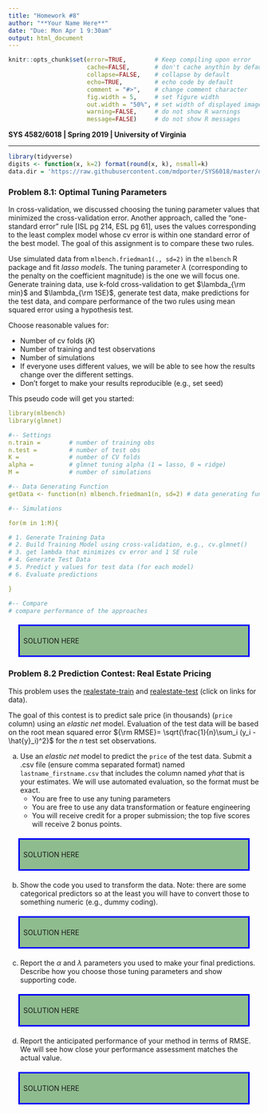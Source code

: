 ```yaml
---
title: "Homework #8"
author: "**Your Name Here**"
date: "Due: Mon Apr 1 9:30am"
output: html_document
---
```


<!--- Below are global settings for knitr. You can override any of them by adding the changes to individual chunks --->

```r
knitr::opts_chunk$set(error=TRUE,        # Keep compiling upon error
                      cache=FALSE,       # don't cache anythin by default
                      collapse=FALSE,    # collapse by default
                      echo=TRUE,         # echo code by default
                      comment = "#>",    # change comment character
                      fig.width = 5,     # set figure width
                      out.width = "50%", # set width of displayed images
                      warning=FALSE,     # do not show R warnings
                      message=FALSE)     # do not show R messages
```

<!--- Solution Region --->
<style>
#solution {
  background-color: #8FBC8F;
  border-style: solid;
  border-color: blue;
  padding: .5em;
  margin: 20px
}
</style>



**SYS 4582/6018 | Spring 2019 | University of Virginia **

*******************************************

<!--- Load Required R packages here --->
```r
library(tidyverse)
digits <- function(x, k=2) format(round(x, k), nsmall=k)
data.dir = 'https://raw.githubusercontent.com/mdporter/SYS6018/master/data'
```



### Problem 8.1: Optimal Tuning Parameters

In cross-validation, we discussed choosing the tuning parameter values that minimized the cross-validation error. Another approach, called the "one-standard error" rule [ISL pg 214, ESL pg 61], uses the values corresponding to the least complex model whose cv error is within one standard error of the best model. The goal of this assignment is to compare these two rules.

Use simulated data from `mlbench.friedman1(., sd=2)` in the `mlbench` R package and fit *lasso models*. The tuning parameter $\lambda$ (corresponding to the penalty on the coefficient magnitude) is the one we will focus one. Generate training data, use k-fold cross-validation to get $\lambda_{\rm min}$ and $\lambda_{\rm 1SE}$, generate test data, make predictions for the test data, and compare performance of the two rules using mean squared error using a hypothesis test.    

Choose reasonable values for:

- Number of cv folds ($K$)
- Number of training and test observations
- Number of simulations
- If everyone uses different values, we will be able to see how the results change over the different settings.
- Don't forget to make your results reproducible (e.g., set seed)

This pseudo code will get you started:
```yaml
library(mlbench)
library(glmnet)

#-- Settings
n.train =        # number of training obs
n.test =         # number of test obs
K =              # number of CV folds
alpha =          # glmnet tuning alpha (1 = lasso, 0 = ridge)
M =              # number of simulations

#-- Data Generating Function
getData <- function(n) mlbench.friedman1(n, sd=2) # data generating function

#-- Simulations

for(m in 1:M){

# 1. Generate Training Data
# 2. Build Training Model using cross-validation, e.g., cv.glmnet()
# 3. get lambda that minimizes cv error and 1 SE rule
# 4. Generate Test Data
# 5. Predict y values for test data (for each model)
# 6. Evaluate predictions

}

#-- Compare
# compare performance of the approaches
```


<div id="solution">
SOLUTION HERE
</div>





### Problem 8.2 Prediction Contest: Real Estate Pricing


This problem uses the [realestate-train](https://mdporter.github.io/SYS6018/data/realestate-train.csv) and [realestate-test](https://mdporter.github.io/SYS6018/data/realestate-test.csv) (click on links for data). 

The goal of this contest is to predict sale price (in thousands) (`price` column) using an *elastic net* model. Evaluation of the test data will be based on the root mean squared error ${\rm RMSE}= \sqrt{\frac{1}{n}\sum_i (y_i - \hat{y}_i)^2}$ for the $n$ test set observations. 


a. Use an *elastic net* model to predict the `price` of the test data. Submit a .csv file (ensure comma separated format) named `lastname_firstname.csv` that includes the column named *yhat* that is your estimates. We will use automated evaluation, so the format must be exact. 
    - You are free to use any tuning parameters
    - You are free to use any data transformation or feature engineering
    - You will receive credit for a proper submission; the top five scores will receive 2 bonus points. 
    
<div id="solution">
SOLUTION HERE
</div>
    
    
b. Show the code you used to transform the data. Note: there are some categorical predictors so at the least you will have to convert those to something numeric (e.g., dummy coding). 

<div id="solution">
SOLUTION HERE
</div>



c. Report the $\alpha$ and $\lambda$ parameters you used to make your final predictions. Describe how you choose those tuning parameters and show supporting code. 

<div id="solution">
SOLUTION HERE
</div>



d. Report the anticipated performance of your method in terms of RMSE. We will see how close your performance assessment matches the actual value. 

<div id="solution">
SOLUTION HERE
</div>









